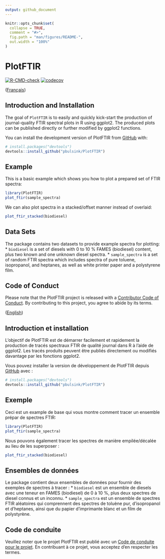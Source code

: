 ```yaml
---
output: github_document
---
```


<!-- README.md is generated from README.Rmd. Please edit that file -->

```r
knitr::opts_chunk$set(
  collapse = TRUE,
  comment = "#>",
  fig.path = "man/figures/README-",
  out.width = "100%"
)
```

# PlotFTIR

<!-- badges: start -->
[![R-CMD-check](https://github.com/pbulsink/PlotFTIR/actions/workflows/R-CMD-check.yaml/badge.svg)](https://github.com/pbulsink/PlotFTIR/actions/workflows/R-CMD-check.yaml)
[![codecov](https://codecov.io/gh/pbulsink/PlotFTIR/graph/badge.svg?token=zrndO2tPwv)](https://codecov.io/gh/pbulsink/PlotFTIR)
<!-- badges: end -->

([Français](#introduction-et-installation))

## Introduction and Installation
The goal of `PlotFTIR` is to easily and quickly kick-start the production of journal-quality FTIR spectral plots in R using ggplot2. The produced plots can be published directly or further modified by ggplot2 functions.

You can install the development version of PlotFTIR from [GitHub](https://github.com/) with:

``` r
# install.packages("devtools")
devtools::install_github("pbulsink/PlotFTIR")
```

## Example

This is a basic example which shows you how to plot a prepared set of FTIR spectra:

```r
library(PlotFTIR)
plot_ftir(sample_spectra)
```

We can also plot spectra in a stacked/offset manner instead of overlaid:
```r
plot_ftir_stacked(biodiesel)
```

## Data Sets

The package contains two datasets to provide example spectra for plotting:
* `biodiesel` is a set of diesels with 0 to 10 % FAMES (biodiesel) content, plus two known and one unknown diesel spectra.
* `sample_spectra` is a set of random FTIR spectra which includes spectra of pure toluene, isopropanol, and heptanes, as well as white printer paper and a polystyrene film.


## Code of Conduct

Please note that the PlotFTIR project is released with a [Contributor Code of Conduct](CODE_OF_CONDUCT.md). By contributing to this project, you agree to abide by its terms.


([English](#introduction-and-installation))

## Introduction et installation

L'objectif de PlotFTIR est de démarrer facilement et rapidement la production de tracés spectraux FTIR de qualité journal dans R à l'aide de ggplot2. Les tracés produits peuvent être publiés directement ou modifiés davantage par les fonctions ggplot2.

Vous pouvez installer la version de développement de PlotFTIR depuis [GitHub](https://github.com/) avec :

``` r
# install.packages("devtools")
devtools::install_github("pbulsink/PlotFTIR")
```

## Exemple
Ceci est un example de base qui vous montre comment tracer un ensemble prépar de spectres FTIR:

```r
library(PlotFTIR)
plot_ftir(sample_spectra)
```

Nous pouvons également tracer les spectres de manière empilée/décalée au lieu de les superposer :
```r
plot_ftir_stacked(biodiesel)
```

## Ensembles de données

Le package contient deux ensembles de données pour fournir des exemples de spectres à tracer :
* `biodiesel` est un ensemble de diesels avec une teneur en FAMES (biodiesel) de 0 à 10 %, plus deux spectres de diesel connus et un inconnu.
* `sample_spectra` est un ensemble de spectres FTIR aléatoires qui comprennent des spectres de toluène pur, d'isopropanol et d'heptanes, ainsi que du papier d'imprimante blanc et un film de polystyrène.


## Code de conduite

Veuillez noter que le projet PlotFTIR est publié avec un [Code de conduite pour le projet](CODE_OF_CONDUCT.md). En contribuant à ce projet, vous acceptez d'en respecter les termes.
